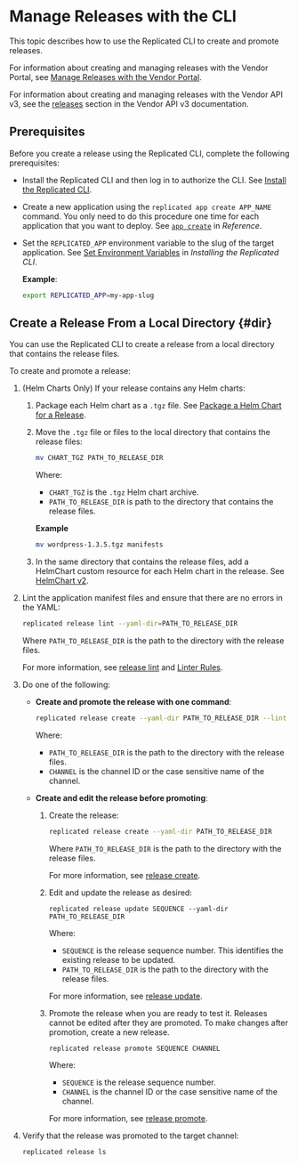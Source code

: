 # Manage Releases with the CLI

This topic describes how to use the Replicated CLI to create and promote releases.

For information about creating and managing releases with the Vendor Portal, see [Manage Releases with the Vendor Portal](/vendor/releases-creating-releases).

For information about creating and managing releases with the Vendor API v3, see the [releases](https://replicated-vendor-api.readme.io/reference/createrelease) section in the Vendor API v3 documentation.

## Prerequisites

Before you create a release using the Replicated CLI, complete the following prerequisites:

* Install the Replicated CLI and then log in to authorize the CLI. See [Install the Replicated CLI](/reference/replicated-cli-installing).
  
* Create a new application using the `replicated app create APP_NAME` command. You only need to do this procedure one time for each application that you want to deploy. See [`app create`](/reference/replicated-cli-app-create) in _Reference_.

* Set the `REPLICATED_APP` environment variable to the slug of the target application. See [Set Environment Variables](/reference/replicated-cli-installing#env-var) in _Installing the Replicated CLI_.

  **Example**:

  ```bash
  export REPLICATED_APP=my-app-slug
  ```

## Create a Release From a Local Directory {#dir}

You can use the Replicated CLI to create a release from a local directory that contains the release files.

To create and promote a release:

1. (Helm Charts Only) If your release contains any Helm charts:

   1. Package each Helm chart as a `.tgz` file. See [Package a Helm Chart for a Release](/vendor/helm-install-release).

   1. Move the `.tgz` file or files to the local directory that contains the release files:

       ```bash
       mv CHART_TGZ PATH_TO_RELEASE_DIR
       ```
       Where:
       * `CHART_TGZ` is the `.tgz` Helm chart archive.
       * `PATH_TO_RELEASE_DIR` is path to the directory that contains the release files.

       **Example**

       ```bash
       mv wordpress-1.3.5.tgz manifests
       ```

   1. In the same directory that contains the release files, add a HelmChart custom resource for each Helm chart in the release. See [HelmChart v2](/reference/custom-resource-helmchart-v2).

1. Lint the application manifest files and ensure that there are no errors in the YAML:
 
    ```bash
    replicated release lint --yaml-dir=PATH_TO_RELEASE_DIR
    ```

    Where `PATH_TO_RELEASE_DIR` is the path to the directory with the release files.

    For more information, see [release lint](/reference/replicated-cli-release-lint) and [Linter Rules](/reference/linter).   

1. Do one of the following:

   * **Create and promote the release with one command**:

      ```bash
      replicated release create --yaml-dir PATH_TO_RELEASE_DIR --lint --promote CHANNEL
      ```
      Where:
      * `PATH_TO_RELEASE_DIR` is the path to the directory with the release files.
      * `CHANNEL` is the channel ID or the case sensitive name of the channel.

   * **Create and edit the release before promoting**:

      1. Create the release:

          ```bash
          replicated release create --yaml-dir PATH_TO_RELEASE_DIR
          ```
          Where `PATH_TO_RELEASE_DIR` is the path to the directory with the release files.

          For more information, see [release create](/reference/replicated-cli-release-create).

      1. Edit and update the release as desired:

          ```
          replicated release update SEQUENCE --yaml-dir PATH_TO_RELEASE_DIR
          ```
          Where:
            
          -  `SEQUENCE` is the release sequence number. This identifies the existing release to be updated.
          -  `PATH_TO_RELEASE_DIR` is the path to the directory with the release files.

          For more information, see [release update](/reference/replicated-cli-release-update).

      1. Promote the release when you are ready to test it. Releases cannot be edited after they are promoted. To make changes after promotion, create a new release.

          ```
          replicated release promote SEQUENCE CHANNEL
          ```

          Where:
            
          -  `SEQUENCE` is the release sequence number.
          -  `CHANNEL` is the channel ID or the case sensitive name of the channel.

          For more information, see [release promote](/reference/replicated-cli-release-promote).

1. Verify that the release was promoted to the target channel:

    ```
    replicated release ls
    ```